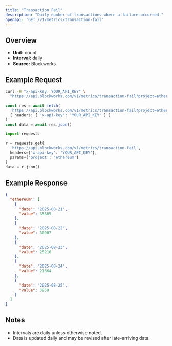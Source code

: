 ```yaml
---
title: "Transaction Fail"
description: "Daily number of transactions where a failure occurred."
openapi: 'GET /v1/metrics/transaction-fail'
---
```


## Overview

- **Unit:** count
- **Interval:** daily
- **Source:** Blockworks

## Example Request

<CodeGroup>

```bash cURL
curl -H "x-api-key: YOUR_API_KEY" \
  "https://api.blockworks.com/v1/metrics/transaction-fail?project=ethereum"
```

```typescript TypeScript
const res = await fetch(
  'https://api.blockworks.com/v1/metrics/transaction-fail?project=ethereum',
  { headers: { 'x-api-key': 'YOUR_API_KEY' } }
)
const data = await res.json()
```

```python Python
import requests

r = requests.get(
  'https://api.blockworks.com/v1/metrics/transaction-fail',
  headers={'x-api-key': 'YOUR_API_KEY'},
  params={'project': 'ethereum'}
)
data = r.json()
```

</CodeGroup>

## Example Response

```json
{
  "ethereum": [
    {
      "date": "2025-08-21",
      "value": 35865
    },
    {
      "date": "2025-08-22",
      "value": 30907
    },
    {
      "date": "2025-08-23",
      "value": 25216
    },
    {
      "date": "2025-08-24",
      "value": 21664
    },
    {
      "date": "2025-08-25",
      "value": 3959
    }
  ]
}
```

## Notes
- Intervals are daily unless otherwise noted.
- Data is updated daily and may be revised after late-arriving data.
